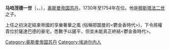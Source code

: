 {{unreferenced|time=2020-05-31T04:14:40+00:00}}
{{Infobox royalty
| name         = 马哈茂德一世
| title        = [[奥斯曼帝国苏丹列表|苏丹]]<br>[[凯撒_(头衔)|凱薩]]<br>[[两圣地监护人|两圣地监护人]]<br>[[奥斯曼帝国哈里发|哈里发]]
| titletext    = 
| more         = 
| type         = 
| image        = Sultan Mahmud I – Jean Baptiste Vanmour.jpg
| alt          = 
| caption      = 
| succession   = 第24任[[奥斯曼帝国苏丹列表|奥斯曼帝国苏丹]]
| reign        = 1730年9月20日 – 1754年12月13日
| coronation   = 
| cor-type     = 
| predecessor  = [[艾哈迈德三世|艾哈迈德三世]]
| regent       = 
| reg-type     = 
| successor    = [[奥斯曼三世|奥斯曼三世]]
| spouse       = 
| spouse-type  = 
| issue        = 
| full name    = 马哈茂德·本·穆斯塔法<br>Mahmud bin Mustafa
| house        = [[奥斯曼王朝|奥斯曼]]
| house-type   = 王朝
| father       = [[穆斯塔法二世|穆斯塔法二世]]
| mother       = 
| birth_date   = {{birth date|1696|8|2}}
| birth_place  = 
| death_date   = {{death date and age|1754|12|13|1696|8|2}}
| death_place  = 
| burial_date  = 
| burial_place = 
| signature_type = [[花押_(奥斯曼帝国苏丹)|花押]]
| signature    = Tughra of Mahmud I.JPG
| religion = 伊斯兰教
}}
'''马哈茂德一世'''（{{lang-ota|محمود اول}}，{{lang-tr|I. Mahmud}}，{{bd|1696年|8月2日|1754年|12月13日|}}），[[奥斯曼帝国|奥斯曼帝国]][[苏丹_(称谓)|苏丹]]，1730年至1754年在位。他是[[穆斯塔法二世|穆斯塔法二世]]之子。

上任之初決定結束帝國的享樂奢華之風 (俗稱鄂圖曼的<鬱金香時代>)，下令將權貴位於薩達巴德的豪宅，悉數予以鏟平，但並未能真正終結<鬱金香時代>。

{{s-start}}
{{s-hou|[[奥斯曼王朝|奥斯曼王朝]]|1696年|8月2日|1754年|12月13日}}
{{s-reg|}}
{{s-rel|su}}
{{s-bef|before=[[艾哈邁德三世|艾哈邁德三世]]}}
{{s-ttl|title=[[伊斯蘭教|伊斯蘭教]][[哈里發列表|哈里發]]<br>[[奧斯曼帝國|奧斯曼帝國]][[奥斯曼帝國蘇丹列表|蘇丹]]|years=1730年－1754年}}
{{s-aft|after=[[奥斯曼三世|奥斯曼三世]]}}
{{s-end}}

{{奥斯曼帝国苏丹}}

{{Authority control}}
[[Category:奥斯曼帝国苏丹|Category:奥斯曼帝国苏丹]]
[[Category:埃迪尔内人|Category:埃迪尔内人]]